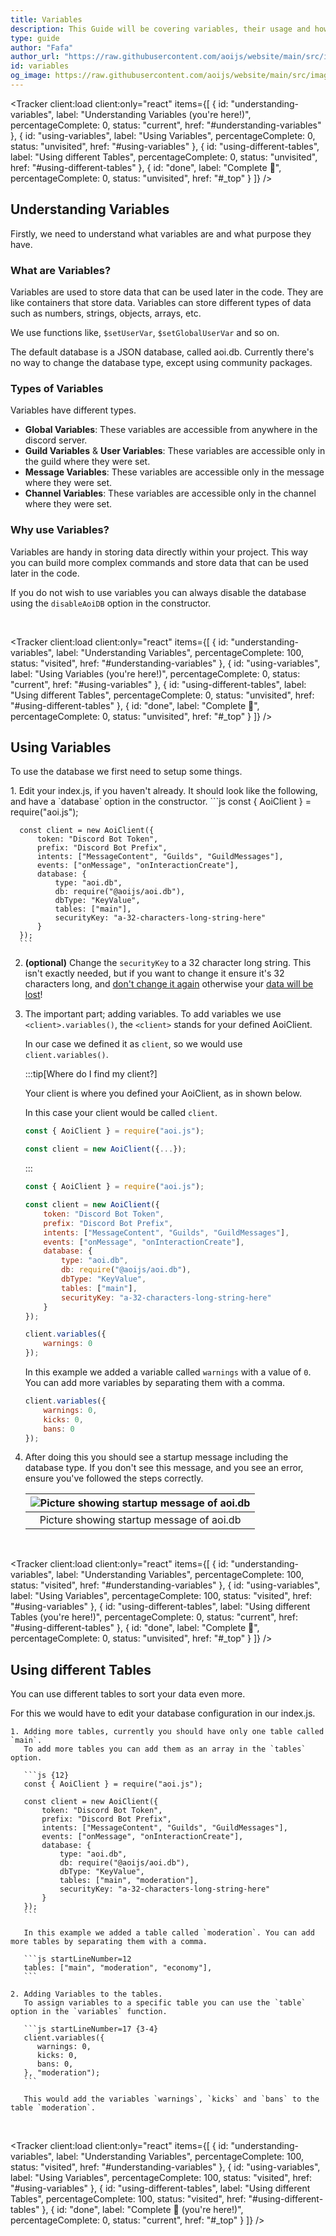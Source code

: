 ```yaml
---
title: Variables
description: This Guide will be covering variables, their usage and how to store variables in other files.
type: guide
author: "Fafa"
author_url: "https://raw.githubusercontent.com/aoijs/website/main/src/images/contributors/fafa.png"
id: variables
og_image: https://raw.githubusercontent.com/aoijs/website/main/src/images/og/18.png
---
```



<Tracker
    client:load
    client:only="react"
    items={[
        {
            id: "understanding-variables",
            label: "Understanding Variables (you're here!)",
            percentageComplete: 0,
            status: "current",
            href: "#understanding-variables"
        },
        {
            id: "using-variables",
            label: "Using Variables",
            percentageComplete: 0,
            status: "unvisited",
            href: "#using-variables"
        },
        {
            id: "using-different-tables",
            label: "Using different Tables",
            percentageComplete: 0,
            status: "unvisited",
            href: "#using-different-tables"
        },
        {
            id: "done",
            label: "Complete 🎉",
            percentageComplete: 0,
            status: "unvisited",
            href: "#_top"
        }
    ]}
/>

## Understanding Variables

Firstly, we need to understand what variables are and what purpose they have.

### What are Variables?

Variables are used to store data that can be used later in the code. They are like containers that store data. Variables can store different types of data such as numbers, strings, objects, arrays, etc.

We use functions like, `$setUserVar`, `$setGlobalUserVar` and so on.

The default database is a JSON database, called aoi.db. Currently there's no way to change the database type, except using community packages.

### Types of Variables

Variables have different types.

-   **Global Variables**: These variables are accessible from anywhere in the discord server.
-   **Guild Variables** & **User Variables**: These variables are accessible only in the guild where they were set.
-   **Message Variables**: These variables are accessible only in the message where they were set.
-   **Channel Variables**: These variables are accessible only in the channel where they were set.

### Why use Variables?

Variables are handy in storing data directly within your project. This way you can build more complex commands and store data that can be used later in the code.

If you do not wish to use variables you can always disable the database using the `disableAoiDB` option in the constructor.

<br />

<Tracker
    client:load
    client:only="react"
    items={[
        {
            id: "understanding-variables",
            label: "Understanding Variables",
            percentageComplete: 100,
            status: "visited",
            href: "#understanding-variables"
        },
        {
            id: "using-variables",
            label: "Using Variables (you're here!)",
            percentageComplete: 0,
            status: "current",
            href: "#using-variables"
        },
        {
            id: "using-different-tables",
            label: "Using different Tables",
            percentageComplete: 0,
            status: "unvisited",
            href: "#using-different-tables"
        },
        {
            id: "done",
            label: "Complete 🎉",
            percentageComplete: 0,
            status: "unvisited",
            href: "#_top"
        }
    ]}
/>

## Using Variables

To use the database we first need to setup some things.

<Steps>
  1. Edit your index.js, if you haven't already.
     It should look like the following, and have a `database` option in the constructor.
     ```js
     const { AoiClient } = require("aoi.js");

      const client = new AoiClient({
          token: "Discord Bot Token",
          prefix: "Discord Bot Prefix",
          intents: ["MessageContent", "Guilds", "GuildMessages"],
          events: ["onMessage", "onInteractionCreate"],
          database: {
              type: "aoi.db",
              db: require("@aoijs/aoi.db"),
              dbType: "KeyValue",
              tables: ["main"],
              securityKey: "a-32-characters-long-string-here"
          }
      });
      ```

2. **(optional)** Change the `securityKey` to a 32 character long string.
   This isn't exactly needed, but if you want to change it ensure it's 32 characters long, and <u>don't change it again</u> otherwise your <u>data will be lost</u>!

3. The important part; adding variables.
   To add variables we use `<client>.variables()`, the `<client>` stands for your defined AoiClient.

    In our case we defined it as `client`, so we would use `client.variables()`.

    :::tip[Where do I find my client?]

    Your client is where you defined your AoiClient, as in shown below.

    In this case your client would be called `client`.

    ```js {3}
    const { AoiClient } = require("aoi.js");

    const client = new AoiClient({...});
    ```

    :::

    ```js {17-19}
    const { AoiClient } = require("aoi.js");

    const client = new AoiClient({
        token: "Discord Bot Token",
        prefix: "Discord Bot Prefix",
        intents: ["MessageContent", "Guilds", "GuildMessages"],
        events: ["onMessage", "onInteractionCreate"],
        database: {
            type: "aoi.db",
            db: require("@aoijs/aoi.db"),
            dbType: "KeyValue",
            tables: ["main"],
            securityKey: "a-32-characters-long-string-here"
        }
    });

    client.variables({
        warnings: 0
    });
    ```

    In this example we added a variable called `warnings` with a value of `0`. You can add more variables by separating them with a comma.

    ```js startLineNumber=17 {3-4}
    client.variables({
        warnings: 0,
        kicks: 0,
        bans: 0
    });
    ```

4. After doing this you should see a startup message including the database type.
   If you don't see this message, and you see an error, ensure you've followed the steps correctly.

    | ![Picture showing startup message of aoi.db](https://i.imgur.com/gKLXyjq.png) |
    | :---------------------------------------------------------------------------: |
    |                   Picture showing startup message of aoi.db                   |

</Steps>

<br />

<Tracker
    client:load
    client:only="react"
    items={[
        {
            id: "understanding-variables",
            label: "Understanding Variables",
            percentageComplete: 100,
            status: "visited",
            href: "#understanding-variables"
        },
        {
            id: "using-variables",
            label: "Using Variables",
            percentageComplete: 100,
            status: "visited",
            href: "#using-variables"
        },
        {
            id: "using-different-tables",
            label: "Using different Tables (you're here!)",
            percentageComplete: 0,
            status: "current",
            href: "#using-different-tables"
        },
        {
            id: "done",
            label: "Complete 🎉",
            percentageComplete: 0,
            status: "unvisited",
            href: "#_top"
        }
    ]}
/>

## Using different Tables

You can use different tables to sort your data even more.

For this we would have to edit your database configuration in our index.js.

  <Steps>

    1. Adding more tables, currently you should have only one table called `main`.
       To add more tables you can add them as an array in the `tables` option.

       ```js {12}
       const { AoiClient } = require("aoi.js");

       const client = new AoiClient({
           token: "Discord Bot Token",
           prefix: "Discord Bot Prefix",
           intents: ["MessageContent", "Guilds", "GuildMessages"],
           events: ["onMessage", "onInteractionCreate"],
           database: {
               type: "aoi.db",
               db: require("@aoijs/aoi.db"),
               dbType: "KeyValue",
               tables: ["main", "moderation"],
               securityKey: "a-32-characters-long-string-here"
           }
       });
       ```

       In this example we added a table called `moderation`. You can add more tables by separating them with a comma.

       ```js startLineNumber=12
       tables: ["main", "moderation", "economy"],
       ```

    2. Adding Variables to the tables.
       To assign variables to a specific table you can use the `table` option in the `variables` function.

       ```js startLineNumber=17 {3-4}
       client.variables({
          warnings: 0,
          kicks: 0,
          bans: 0,
       }, "moderation");
       ```

       This would add the variables `warnings`, `kicks` and `bans` to the table `moderation`.

  </Steps>

<br />

<Tracker
    client:load
    client:only="react"
    items={[
        {
            id: "understanding-variables",
            label: "Understanding Variables",
            percentageComplete: 100,
            status: "visited",
            href: "#understanding-variables"
        },
        {
            id: "using-variables",
            label: "Using Variables",
            percentageComplete: 100,
            status: "visited",
            href: "#using-variables"
        },
        {
            id: "using-different-tables",
            label: "Using different Tables",
            percentageComplete: 100,
            status: "visited",
            href: "#using-different-tables"
        },
        {
            id: "done",
            label: "Complete 🎉 (you're here!)",
            percentageComplete: 0,
            status: "current",
            href: "#_top"
        }
    ]}
/>

